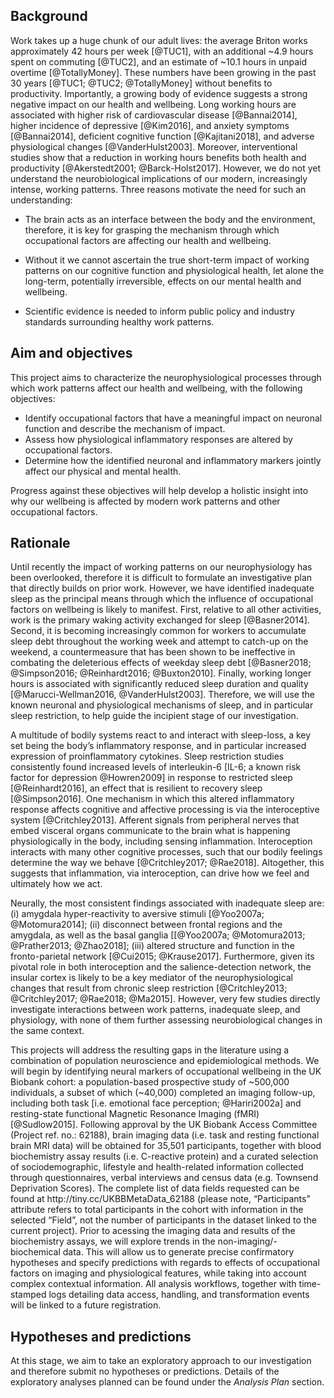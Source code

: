 ## Background 


Work takes up a huge chunk of our adult lives: the average Briton works approximately 42 hours per week [@TUC1], with an additional ~4.9 hours spent on commuting [@TUC2], and an estimate of ~10.1 hours in unpaid overtime [@TotallyMoney]. These numbers have been growing in the past 30 years [@TUC1; @TUC2; @TotallyMoney] without benefits to productivity. Importantly, a growing body of evidence suggests a strong negative impact on our health and wellbeing. Long working hours are associated with higher risk of cardiovascular disease [@Bannai2014], higher incidence of depressive [@Kim2016], and anxiety symptoms [@Bannai2014], deficient cognitive function [@Kajitani2018], and adverse physiological changes [@VanderHulst2003]. Moreover, interventional studies show that a reduction in working hours benefits both health and productivity [@Akerstedt2001; @Barck-Holst2017]. However, we do not yet understand the neurobiological implications of our modern, increasingly intense, working patterns. Three reasons motivate the need for such an understanding: 

- The brain acts as an interface between the body and the environment, therefore, it is key for grasping the mechanism through which occupational factors are affecting our health and wellbeing. 

- Without it we cannot ascertain the true short-term impact of working patterns on our cognitive function and physiological health, let alone the long-term, potentially irreversible, effects on our mental health and wellbeing.

- Scientific evidence is needed to inform public policy and industry standards surrounding healthy work patterns. 

\newpage

## Aim and objectives


This project aims to characterize the neurophysiological processes through which work patterns affect our health and wellbeing, with the following objectives: 

- Identify occupational factors that have a meaningful impact on neuronal function and describe the mechanism of impact. 
- Assess how physiological inflammatory responses are altered by occupational factors. 
- Determine how the identified neuronal and inflammatory markers jointly affect our physical and mental health. 

Progress against these objectives will help develop a holistic insight into why our wellbeing is affected by modern work patterns and other occupational factors. 

\newpage

## Rationale

Until recently the impact of working patterns on our neurophysiology has been overlooked, therefore it is difficult to formulate an investigative plan that directly builds on prior work. However, we have identified inadequate sleep as the principal means through which the influence of occupational factors on wellbeing is likely to manifest. First, relative to all other activities, work is the primary waking activity exchanged for sleep [@Basner2014]. Second, it is becoming increasingly common for workers to accumulate sleep debt throughout the working week and attempt to catch-up on the weekend, a countermeasure that has been shown to be ineffective in combating the deleterious effects of weekday sleep debt [@Basner2018; @Simpson2016; @Reinhardt2016; @Buxton2010]. Finally, working longer hours is associated with significantly reduced sleep duration and quality [@Marucci-Wellman2016, @VanderHulst2003]. Therefore, we will use the known neuronal and physiological mechanisms of sleep, and in particular sleep restriction, to help guide the incipient stage of our investigation.

A multitude of bodily systems react to and interact with sleep-loss, a key set being the body’s inflammatory response, and in particular increased expression of proinflammatory cytokines. Sleep restriction studies consistently found increased levels of interleukin-6 [IL-6; a known risk factor for depression @Howren2009] in response to restricted sleep [@Reinhardt2016], an effect that is resilient to recovery sleep [@Simpson2016]. One mechanism in which this altered inflammatory response affects cognitive and affective processing is via the interoceptive system [@Critchley2013]. Afferent signals from peripheral nerves that embed visceral organs communicate to the brain what is happening physiologically in the body, including sensing inflammation. Interoception interacts with many other cognitive processes, such that our bodily feelings determine the way we behave [@Critchley2017; @Rae2018]. Altogether, this suggests that inflammation, via interoception, can drive how we feel and ultimately how we act. 

Neurally, the most consistent findings associated with inadequate sleep are: (i) amygdala hyper-reactivity to aversive stimuli [@Yoo2007a; @Motomura2014]; (ii) disconnect between frontal regions and the amygdala, as well as the basal ganglia [[@Yoo2007a; @Motomura2013; @Prather2013; @Zhao2018]; (iii) altered structure and function in the fronto-parietal network [@Cui2015; @Krause2017]. Furthermore, given its pivotal role in both interoception and the salience-detection network, the insular cortex is likely to be a key mediator of the neurophysiological changes that result from chronic sleep restriction [@Critchley2013; @Critchley2017; @Rae2018; @Ma2015]. However, very few studies directly investigate interactions between work patterns, inadequate sleep, and physiology, with none of them further assessing neurobiological changes in the same context. 

This projects will address the resulting gaps in the literature using a combination of population neuroscience and epidemiological methods. We will begin by identifying neural markers of occupational wellbeing in the UK Biobank cohort: a population-based prospective study of ~500,000 individuals, a subset of which (~40,000) completed an imaging follow-up, including both task [i.e. emotional face perception; @Hariri2002a] and resting-state functional Magnetic Resonance Imaging (fMRI) [@Sudlow2015]. Following approval by the UK Biobank Access Committee (Project ref. no.: 62188), brain imaging data (i.e. task and resting functional brain MRI data) will be obtained for 35,501 participants, together with blood biochemistry assay results (i.e. C-reactive protein) and a curated selection of sociodemographic, lifestyle and health-related information collected through questionnaires, verbal interviews and census data (e.g. Townsend Deprivation Scores). The complete list of data fields requested can be found at http://tiny.cc/UKBBMetaData_62188 (please note, "Participants" attribute refers to total participants in the cohort with information in the selected "Field", not the number of participants in the dataset linked to the current project). Prior to acessing the imaging data and results of the biochemistry assays, we will explore trends in the non-imaging/-biochemical data. This will allow us to generate precise confirmatory hypotheses and specify predictions with regards to effects of occupational factors on imaging and physiological features, while taking into account complex contextual information. All analysis workflows, together with time-stamped logs detailing data access, handling, and transformation events will be linked to a future registration.

## Hypotheses and predictions

At this stage, we aim to take an exploratory approach to our investigation and therefore submit no hypotheses or predictions. Details of the exploratory analyses planned can be found under the *Analysis Plan* section.
